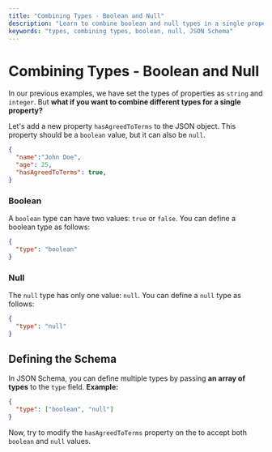 ```yaml
---
title: "Combining Types - Boolean and Null"
description: "Learn to combine boolean and null types in a single property using JSON Schema."
keywords: "types, combining types, boolean, null, JSON Schema"
---
```


# Combining Types - Boolean and Null

In our previous examples, we have set the types of properties as `string` and `integer`. But **what if you want to combine different types for a single property?**

Let's add a new property `hasAgreedToTerms` to the JSON object. This property should be a `boolean` value, but it can also be `null`.

```json highlightLineStart={4} 
{
  "name":"John Doe",
  "age": 25,
  "hasAgreedToTerms": true,
}
```

### Boolean 

A `boolean` type can have two values: `true` or `false`. You can define a boolean type as follows:

```json
{
  "type": "boolean"
}
```

### Null

The `null` type has only one value: `null`. You can define a `null` type as follows:

```json
{
  "type": "null"
}
```

## Defining the Schema 

In JSON Schema, you can define multiple types by passing **an array of types** to the `type` field. 
**Example:**

```json 
{
  "type": ["boolean", "null"]
}
```



Now, try to modify the `hasAgreedToTerms` property on the <SideEditorLink/> to accept both `boolean` and `null` values.
